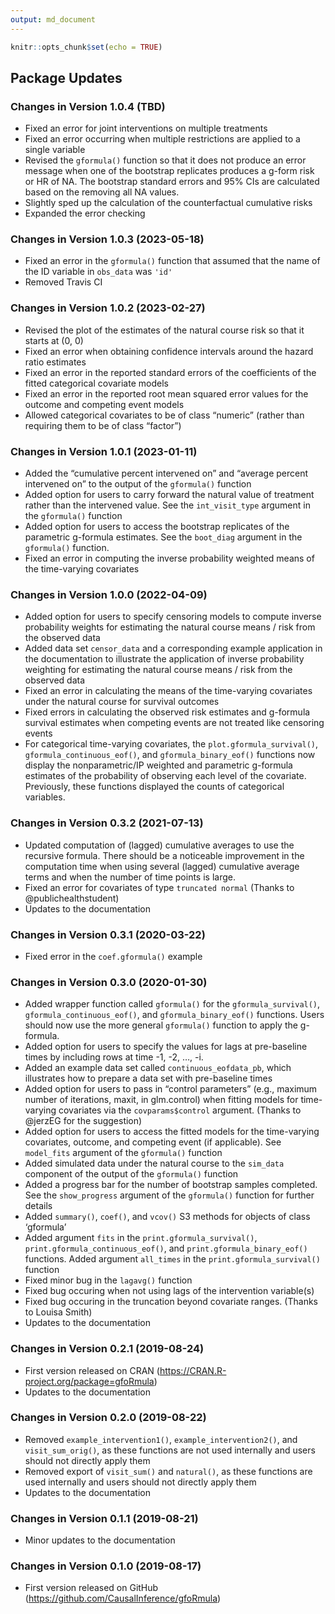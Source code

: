 ```yaml
---
output: md_document
---
```


```r
knitr::opts_chunk$set(echo = TRUE)
```

## Package Updates

### Changes in Version 1.0.4 (TBD)
*  Fixed an error for joint interventions on multiple treatments
*  Fixed an error occurring when multiple restrictions are applied to a single 
   variable
*  Revised the `gformula()` function so that it does not produce an error message when 
   one of the bootstrap replicates produces a g-form risk or HR of NA. The bootstrap 
   standard errors and 95% CIs are calculated based on the removing all NA values.
*  Slightly sped up the calculation of the counterfactual cumulative risks
*  Expanded the error checking

### Changes in Version 1.0.3 (2023-05-18)
*  Fixed an error in the `gformula()` function that assumed that the name of the ID variable in `obs_data` was `'id'`
*  Removed Travis CI

### Changes in Version 1.0.2 (2023-02-27)
*  Revised the plot of the estimates of the natural course risk so that it starts at (0, 0)
*  Fixed an error when obtaining confidence intervals around the hazard ratio estimates
*  Fixed an error in the reported standard errors of the coefficients of the fitted categorical covariate models
*  Fixed an error in the reported root mean squared error values for the outcome and competing event models
*  Allowed categorical covariates to be of class "numeric" (rather than requiring them to be of class "factor")

### Changes in Version 1.0.1 (2023-01-11)
*  Added the "cumulative percent intervened on" and "average percent intervened on" to the output of the `gformula()` function
*  Added option for users to carry forward the natural value of treatment rather than the intervened value. See the `int_visit_type` argument in the `gformula()` function
*  Added option for users to access the bootstrap replicates of the parametric g-formula estimates. See the `boot_diag` argument in the `gformula()` function.
*  Fixed an error in computing the inverse probability weighted means of the time-varying covariates


### Changes in Version 1.0.0 (2022-04-09)
*  Added option for users to specify censoring models to compute inverse probability weights for estimating the natural course means / risk from the observed data
*  Added data set `censor_data` and a corresponding example application in the documentation to illustrate the application of inverse probability weighting for estimating the natural course means / risk from the observed data
*  Fixed an error in calculating the means of the time-varying covariates under the natural course for survival outcomes
*  Fixed errors in calculating the observed risk estimates and g-formula survival estimates when competing events are not treated like censoring events
*  For categorical time-varying covariates, the `plot.gformula_survival()`, `gformula_continuous_eof()`, and `gformula_binary_eof()` functions now display the nonparametric/IP weighted and parametric g-formula estimates of the probability of observing each level of the covariate. Previously, these functions displayed the counts of categorical variables.

### Changes in Version 0.3.2 (2021-07-13)
*  Updated computation of (lagged) cumulative averages to use the recursive formula. There should be a noticeable improvement in the computation time when using several (lagged) cumulative average terms and when the number of time points is large.
*  Fixed an error for covariates of type `truncated normal` (Thanks to @publichealthstudent)
*  Updates to the documentation

### Changes in Version 0.3.1 (2020-03-22)
*  Fixed error in the `coef.gformula()` example

### Changes in Version 0.3.0 (2020-01-30)
*  Added wrapper function called `gformula()` for the `gformula_survival()`, `gformula_continuous_eof()`, and `gformula_binary_eof()` functions. Users should now use the more general `gformula()` function to apply the g-formula.
*  Added option for users to specify the values for lags at pre-baseline times by including rows at time -1, -2, ..., -i.
*  Added an example data set called `continuous_eofdata_pb`, which illustrates how to prepare a data set with pre-baseline times
*  Added option for users to pass in "control parameters" (e.g., maximum number of iterations, maxit, in glm.control) when fitting models for time-varying covariates via the `covparams$control` argument. (Thanks to @jerzEG for the suggestion)
*  Added option for users to access the fitted models for the time-varying covariates, outcome, and competing event (if applicable). See `model_fits` argument of the `gformula()` function
*  Added simulated data under the natural course to the `sim_data` component of the output of the `gformula()` function
*  Added a progress bar for the number of bootstrap samples completed. See the `show_progress` argument of the `gformula()` function for further details
*  Added `summary()`, `coef()`, and `vcov()` S3 methods for objects of class 'gformula'
*  Added argument `fits` in the `print.gformula_survival()`, `print.gformula_continuous_eof()`, and `print.gformula_binary_eof()` functions. Added argument `all_times` in the `print.gformula_survival()` function
*  Fixed minor bug in the `lagavg()` function
*  Fixed bug occuring when not using lags of the intervention variable(s)
*  Fixed bug occuring in the truncation beyond covariate ranges. (Thanks to Louisa Smith)
*  Updates to the documentation

### Changes in Version 0.2.1 (2019-08-24)
*  First version released on CRAN
   ([https://CRAN.R-project.org/package=gfoRmula](https://CRAN.R-project.org/package=gfoRmula)) 
*  Updates to the documentation

### Changes in Version 0.2.0 (2019-08-22)
*  Removed `example_intervention1()`, `example_intervention2()`, and
   `visit_sum_orig()`, as these functions are not used internally and users
   should not directly apply them
*  Removed export of `visit_sum()` and `natural()`, as these functions are used
   internally and users should not directly apply them
*  Updates to the documentation

### Changes in Version 0.1.1 (2019-08-21)
*  Minor updates to the documentation

### Changes in Version 0.1.0 (2019-08-17)
*  First version released on GitHub 
   ([https://github.com/CausalInference/gfoRmula](https://github.com/CausalInference/gfoRmula)) 

